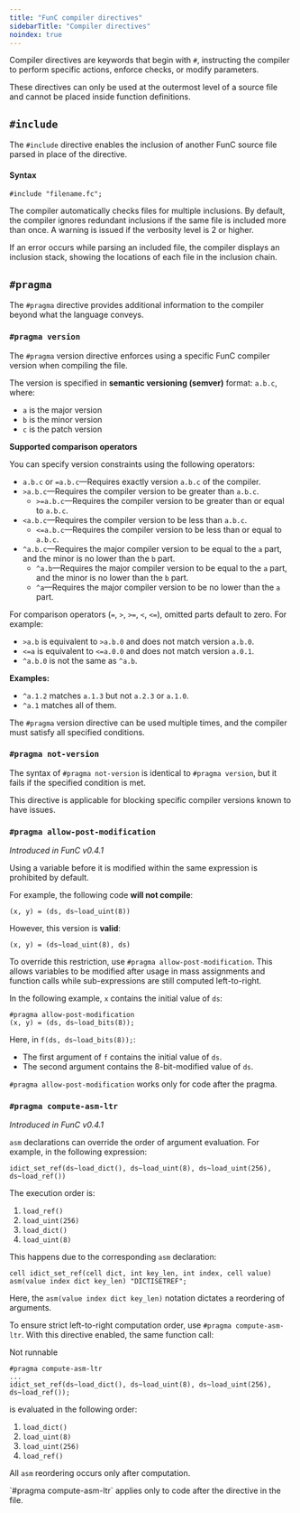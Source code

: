 ```yaml
---
title: "FunC compiler directives"
sidebarTitle: "Compiler directives"
noindex: true
---
```


Compiler directives are keywords that begin with `#`, instructing the compiler to perform specific actions, enforce checks, or modify parameters.

These directives can only be used at the outermost level of a source file and cannot be placed inside function definitions.

## `#include`

The `#include` directive enables the inclusion of another FunC source file parsed in place of the directive.

#### Syntax

```func
#include "filename.fc";
```

The compiler automatically checks files for multiple inclusions. By default, the compiler ignores redundant inclusions if the same file is included more than once. A warning is issued if the verbosity level is 2 or higher.

If an error occurs while parsing an included file, the compiler displays an inclusion stack, showing the locations of each file in the inclusion chain.

## `#pragma`

The `#pragma` directive provides additional information to the compiler beyond what the language conveys.

### `#pragma version`

The `#pragma` version directive enforces using a specific FunC compiler version when compiling the file.

The version is specified in **semantic versioning (semver)** format: `a.b.c`, where:

- `a` is the major version
- `b` is the minor version
- `c` is the patch version

**Supported comparison operators**

You can specify version constraints using the following operators:

- `a.b.c` or `=a.b.c`—Requires exactly version `a.b.c` of the compiler.
- `>a.b.c`—Requires the compiler version to be greater than `a.b.c`.
  - `>=a.b.c`—Requires the compiler version to be greater than or equal to `a.b.c`.
- `<a.b.c`—Requires the compiler version to be less than `a.b.c`.
  - `<=a.b.c`—Requires the compiler version to be less than or equal to `a.b.c`.
- `^a.b.c`—Requires the major compiler version to be equal to the `a` part, and the minor is no lower than the `b` part.
  - `^a.b`—Requires the major compiler version to be equal to the `a` part, and the minor is no lower than the `b` part.
  - `^a`—Requires the major compiler version to be no lower than the `a` part.

For comparison operators (`=`, `>`, `>=`, `<`, `<=`), omitted parts default to zero.
For example:

- `>a.b` is equivalent to `>a.b.0` and does not match version `a.b.0`.
- `<=a` is equivalent to `<=a.0.0` and does not match version `a.0.1`.
- `^a.b.0` is not the same as `^a.b`.

**Examples:**

- `^a.1.2` matches `a.1.3` but not `a.2.3` or `a.1.0`.
- `^a.1` matches all of them.

The `#pragma` version directive can be used multiple times, and the compiler must satisfy all specified conditions.

### `#pragma not-version`

The syntax of `#pragma not-version` is identical to `#pragma version`, but it fails if the specified condition is met.

This directive is applicable for blocking specific compiler versions known to have issues.

### `#pragma allow-post-modification`

_Introduced in FunC v0.4.1_

Using a variable before it is modified within the same expression is prohibited by default.

For example, the following code **will not compile**:

```func
(x, y) = (ds, ds~load_uint(8))
```

However, this version is **valid**:

```func
(x, y) = (ds~load_uint(8), ds)
```

To override this restriction, use `#pragma allow-post-modification`. This allows variables to be modified after usage in mass assignments and function calls while sub-expressions are still computed left-to-right.

In the following example, `x` contains the initial value of `ds`:

```func
#pragma allow-post-modification
(x, y) = (ds, ds~load_bits(8));
```

Here, in `f(ds, ds~load_bits(8));`:

- The first argument of `f` contains the initial value of `ds`.
- The second argument contains the 8-bit-modified value of `ds`.

`#pragma allow-post-modification` works only for code after the pragma.

### `#pragma compute-asm-ltr`

_Introduced in FunC v0.4.1_

`asm` declarations can override the order of argument evaluation. For example, in the following expression:

```func
idict_set_ref(ds~load_dict(), ds~load_uint(8), ds~load_uint(256), ds~load_ref())
```

The execution order is:

1. `load_ref()`
1. `load_uint(256)`
1. `load_dict()`
1. `load_uint(8)`

This happens due to the corresponding `asm` declaration:

```func
cell idict_set_ref(cell dict, int key_len, int index, cell value) asm(value index dict key_len) "DICTISETREF";
```

Here, the `asm(value index dict key_len)` notation dictates a reordering of arguments.

To ensure strict left-to-right computation order, use `#pragma compute-asm-ltr`. With this directive enabled, the same function call:

Not runnable

```func
#pragma compute-asm-ltr
...
idict_set_ref(ds~load_dict(), ds~load_uint(8), ds~load_uint(256), ds~load_ref());
```

is evaluated in the following order:

1. `load_dict()`
1. `load_uint(8)`
1. `load_uint(256)`
1. `load_ref()`

All `asm` reordering occurs only after computation.

<Aside type="note"> `#pragma compute-asm-ltr` applies only to code after the directive in the file. </Aside>
